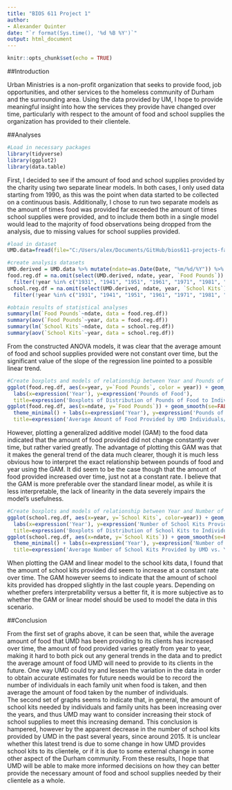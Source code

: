 ```yaml
---
title: "BIOS 611 Project 1"
author:
- Alexander Quinter
date: "`r format(Sys.time(), '%d %B %Y')`"
output: html_document
---
```


```r
knitr::opts_chunk$set(echo = TRUE)
```

##Introduction

  Urban Ministries is a non-profit organization that seeks to provide food, job opportunities, and other services to the homeless community of Durham and the surrounding area. Using the data provided by UM, I hope to provide meaningful insight into how the services they provide have changed over time, particularly with respect to the amount of food and school
supplies the organization has provided to their clientele.

##Analyses

```r
#Load in necessary packages
library(tidyverse)
library(ggplot2)
library(data.table)
```

  First, I decided to see if the amount of food and school supplies provided by the charity using two separate linear models. In both cases, I only used data starting from 1990, as this was the point when data started to be collected on a continuous basis. Additionally, I chose to run two separate models as the amount of times food was provided far exceeded the amount of times school supplies were provided, and to include them both in a single model would lead to the majority of food observations being dropped from the analysis, due to missing values for school supplies provided.   

```r
#load in dataset
UMD.data=fread(file="C:/Users/alex/Documents/GitHub/bios611-projects-fall-2019-arquinter/project_1/data/UMD_Services_Provided_20190719.tsv")

#create analysis datasets
UMD.derived = UMD.data %>% mutate(ndate=as.Date(Date, "%m/%d/%Y")) %>% mutate(year=as.factor(format(as.Date(Date, "%m/%d/%Y"), "%Y")))
food.reg.df = na.omit(select(UMD.derived, ndate, year, `Food Pounds`)) %>%
  filter(!year %in% c("1931", "1941", "1951", "1961", "1971", "1981", "2021", "2022"), `Food Pounds` < 1000) %>% droplevels()
school.reg.df = na.omit(select(UMD.derived, ndate, year, `School Kits`)) %>%
  filter(!year %in% c("1931", "1941", "1951", "1961", "1971", "1981", "2021", "2022")) %>% droplevels()

#obtain results of statistical analyses
summary(lm(`Food Pounds`~ndate, data = food.reg.df))
summary(aov(`Food Pounds`~year, data = food.reg.df))
summary(lm(`School Kits`~ndate, data = school.reg.df))
summary(aov(`School Kits`~year, data = school.reg.df))
```

  From the constructed ANOVA models, it was clear that the average amount of food and school supplies provided were not constant over time, but the significant value of the slope of the regression line pointed to a possible linear trend.

```r
#Create boxplots and models of relationship between Year and Pounds of Food Provided
ggplot(food.reg.df, aes(x=year, y=`Food Pounds`, color = year)) + geom_boxplot() + theme_minimal() + theme(axis.text.x =  element_text(angle = 45), legend.position = "none") +
  labs(x=expression('Year'), y=expression('Pounds of Food'),
  title=expression('Boxplots of Distribution of Pounds of Food to Individuals/Family Units by Year'))
ggplot(food.reg.df, aes(x=ndate, y=`Food Pounds`)) + geom_smooth(se=FALSE) + geom_smooth(method = "lm", se=FALSE, color='red') + 
  theme_minimal() + labs(x=expression('Year'), y=expression('Pounds of Food'),
  title=expression('Average Amount of Food Provided by UMD Individuals/Family vs. Year'))
```

  However, plotting a generalized additive model (GAM) to the food data indicated that the amount of food provided did not change constantly over time, but rather varied greatly. The advantage of plotting this GAM was that it makes the general trend of the data much clearer, though it is much less obvious how to interpret the exact relationship between pounds of food and year using the GAM. It did seem to be the case though that the amount of food provided increased over time, just not at a constant rate. I believe that the GAM is more preferable over the standard linear model, as while it is less interpretable, the lack of linearity in the data severely impairs the model's usefulness.

```r
#Create boxplots and models of relationship between Year and Number of School Kits Provided
ggplot(school.reg.df, aes(x=year, y=`School Kits`, color=year)) + geom_boxplot() + theme_minimal() + theme(axis.text.x =  element_text(angle = 45), legend.position = "none") +
  labs(x=expression('Year'), y=expression('Number of School Kits Provided'),
  title=expression('Boxplots of Distribution of School Kits to Individuals/Family Units by Year'))
ggplot(school.reg.df, aes(x=ndate, y=`School Kits`)) + geom_smooth(se=FALSE) + geom_smooth(method = "lm", se=FALSE, color='red') + 
  theme_minimal() + labs(x=expression('Year'), y=expression('Number of School Kits Provided'),
  title=expression('Average Number of School Kits Provided by UMD vs. Year'))
```

  When plotting the GAM and linear model to the school kits data, I found that the amount of school kits provided did seem to increase at a constant rate over time. The GAM however seems to indicate that the amount of school kits provided has dropped slightly in the last couple years. Depending on whether prefers interpretability versus a better fit, it is more subjective as to whether the GAM or linear model should be used to model the data in this scenario.

##Conclusion

  From the first set of graphs above, it can be seen that, while the average amount of food that UMD has been providing to its clients has increased over time, the amount of food provided varies greatly from year to year, making it hard to both pick out any general trends in the data and to predict the average amount of food UMD will need to provide to its clients in the future. One way UMD could try and lessen the variation in the data in order to obtain accurate estimates for future needs would be to record the number of individuals in each family unit when food is taken, and then average the amount of food taken by the number of individuals.  
  The second set of graphs seems to indicate that, in general, the amount of school kits needed by individuals and family units has been increasing over the years, and thus UMD may want to consider increasing their stock of school supplies to meet this increasing demand. This conclusion is hampered, however by the apparent decrease in the number of school kits provided by UMD in the past several years, since around 2015. It is unclear whether this latest trend is due to some change in how UMD provides school kits to its clientele, or if it is due to some external change in some other aspect of the Durham community. From these results, I hope that UMD will be able to make more informed decisions on how they can better provide the necessary amount of food and school supplies needed by their clientele as a whole.

